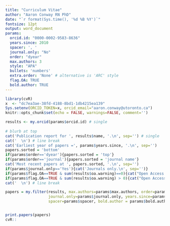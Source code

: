 ```yaml
---
title: "Curriculum Vitae"
author: "Aaron Conway RN PhD"
date: "`r format(Sys.time(), '%d %B %Y')`"
fontsize: 12pt
output: word_document
params:
  orcid.id: "0000-0002-9583-8636"
  years.since: 2010
  spacer: ', '
  journal.only: "No"
  order: "dyear"
  max.authors: 3
  style: "APA"
  bullets: 'numbers'
  extra.order: 'None' # alternative is 'ARC' style
  flag.OA: TRUE
  bold.author: TRUE
---
```


```r

library(cvR)
x  <- "dc7ea3ae-38fd-4188-8bd1-1db4215ea139"
Sys.setenv(ORCID_TOKEN=x, orcid_email="aaron.conway@utoronto.ca")
knitr::opts_chunk$set(echo = FALSE, warnings=FALSE, comment='')
```



```r
results <- my.orcid(params$orcid.id) # single
  
# blurb at top
cat('Publication report for ', results$name, '.\n', sep='') # single
cat('  \n') # line break
cat('Earliest year of papers =', params$years.since, '.\n', sep='')
papers.sorted = 'bottom'
if(params$order=='dyear'){papers.sorted = 'top'}
if(params$order=='journal'){papers.sorted = 'journal name'}
cat('Most recent papers at ', papers.sorted, '.\n', sep='')
if(params$journal.only=='Yes'){cat('Journals only.\n', sep='')} 
if(params$flag.OA==TRUE & sum(results$oa.warning)==0){cat("Open Access publications highlighted using a '+' at the start of the reference.\n", sep='')} 
if(params$flag.OA==TRUE & sum(results$oa.warning) > 0){cat("Open Access data did not load; try again.\n", sep='')} 
cat('  \n') # line break

papers = my.filter(results, max.authors=params$max.authors, order=params$order,
                   journal.only=params$journal.only, years.since=params$years.since,
                   spacer=params$spacer, bold.author = params$bold.author)


print.papers(papers)
cvR::
```


